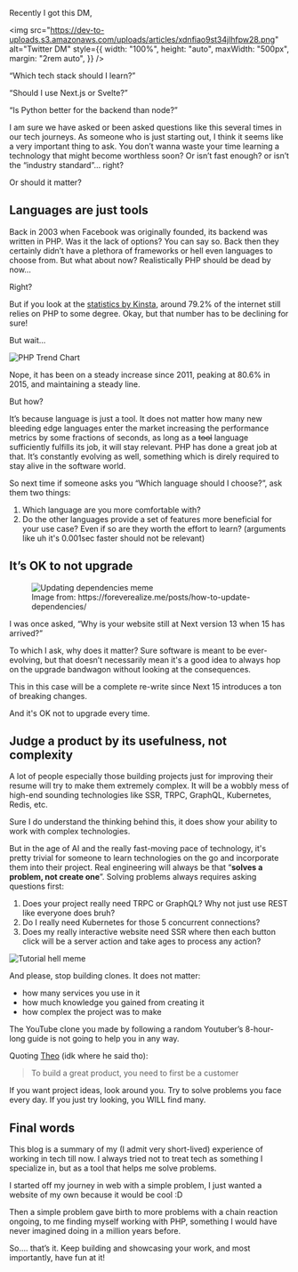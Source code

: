 
<BlogTitle slug="focus-on-the-product-not-the-tech-stack" />

Recently I got this DM,

<img
  src="https://dev-to-uploads.s3.amazonaws.com/uploads/articles/xdnfiao9st34jlhfpw28.png"
  alt="Twitter DM"
  style={{
    width: "100%",
    height: "auto",
    maxWidth: "500px",
    margin: "2rem auto",
  }}
/>

“Which tech stack should I learn?”

“Should I use Next.js or Svelte?”

“Is Python better for the backend than node?”

I am sure we have asked or been asked questions like this several times in our tech journeys. As someone who is just starting out, I think it seems like a very important thing to ask. You don’t wanna waste your time learning a technology that might become worthless soon? Or isn’t fast enough? or isn’t the “industry standard”… right?

Or should it matter?

## Languages are just tools

Back in 2003 when Facebook was originally founded, its backend was written in PHP. Was it the lack of options? You can say so. Back then they certainly didn’t have a plethora of frameworks or hell even languages to choose from. But what about now? Realistically PHP should be dead by now…

Right?

But if you look at the [statistics by Kinsta](https://kinsta.com/php-market-share/), around 79.2% of the internet still relies on PHP to some degree. Okay, but that number has to be declining for sure!

But wait...

![PHP Trend Chart](https://dev-to-uploads.s3.amazonaws.com/uploads/articles/iytuwpkuplv3pxtq2ypn.png)

Nope, it has been on a steady increase since 2011, peaking at 80.6% in 2015, and maintaining a steady line.

But how?

It’s because language is just a tool. It does not matter how many new bleeding edge languages enter the market increasing the performance metrics by some fractions of seconds, as long as a ~~tool~~ language sufficiently fulfills its job, it will stay relevant. PHP has done a great job at that. It’s constantly evolving as well, something which is direly required to stay alive in the software world.

So next time if someone asks you “Which language should I choose?”, ask them two things:

1. Which language are you more comfortable with?
2. Do the other languages provide a set of features more beneficial for your use case? Even if so are they worth the effort to learn? (arguments like uh it's 0.001sec faster should not be relevant)

## It’s OK to not upgrade

<figure>
  <img
    src="https://dev-to-uploads.s3.amazonaws.com/uploads/articles/mggrfh7nqkijd465dn8r.png"
    alt="Updating dependencies meme"
  />
  <figcaption>
    Image from: https://foreverealize.me/posts/how-to-update-dependencies/
  </figcaption>
</figure>

I was once asked, “Why is your website still at Next version 13 when 15 has arrived?”

To which I ask, why does it matter? Sure software is meant to be ever-evolving, but that doesn’t necessarily mean it's a good idea to always hop on the upgrade bandwagon without looking at the consequences.

This in this case will be a complete re-write since Next 15 introduces a ton of breaking changes.

And it's OK not to upgrade every time.

## Judge a product by its usefulness, not complexity

A lot of people especially those building projects just for improving their resume will try to make them extremely complex. It will be a wobbly mess of high-end sounding technologies like SSR, TRPC, GraphQL, Kubernetes, Redis, etc.

Sure I do understand the thinking behind this, it does show your ability to work with complex technologies.

But in the age of AI and the really fast-moving pace of technology, it's pretty trivial for someone to learn technologies on the go and incorporate them into their project. Real engineering will always be that “**solves a problem, not create one**”. Solving problems always requires asking questions first:

1. Does your project really need TRPC or GraphQL? Why not just use REST like everyone does bruh?
2. Do I really need Kubernetes for those 5 concurrent connections?
3. Does my really interactive website need SSR where then each button click will be a server action and take ages to process any action?

![Tutorial hell meme](https://dev-to-uploads.s3.amazonaws.com/uploads/articles/6ikoimzgzcyvgo9c1ot8.png)

And please, stop building clones. It does not matter:

- how many services you use in it
- how much knowledge you gained from creating it
- how complex the project was to make

The YouTube clone you made by following a random Youtuber’s 8-hour-long guide is not going to help you in any way.

Quoting [Theo](https://www.youtube.com/@t3dotgg) (idk where he said tho):

> To build a great product, you need to first be a customer

If you want project ideas, look around you. Try to solve problems you face every day. If you just try looking, you WILL find many.

## Final words

This blog is a summary of my (I admit very short-lived) experience of working in tech till now. I always tried not to treat tech as something I specialize in, but as a tool that helps me solve problems.

I started off my journey in web with a simple problem, I just wanted a website of my own because it would be cool :D

Then a simple problem gave birth to more problems with a chain reaction ongoing, to me finding myself working with PHP, something I would have never imagined doing in a million years before.

So…. that’s it. Keep building and showcasing your work, and most importantly, have fun at it!

<OriginalPost
  text="Focus on the product, not the tech stack"
  link="https://dev.to/chiragagg5k/focus-on-the-product-not-the-tech-stack-15d"
/>
